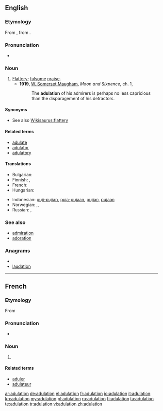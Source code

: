 ==English==

===Etymology===
From {{etyl|fr}} {{term|adulation|lang=fr}}, from {{etyl|la}} {{term|adulatio|adulātio|flattery}}.

===Pronunciation===
* {{a|UK}} {{IPA|/ˈædˌjʊu.leɪ.ʃən/}} {{SAMPA|/"{d%ju:.leI.S@n/}}
*: {{rhymes|eɪʃən}}

===Noun===
{{en-noun}}

# [[flattery|Flattery]]; [[fulsome]] [[praise]].
#* '''1919''', [[w:William Somerset Maugham|W. Somerset Maugham]], ''Moon and Sixpence'', ch. 1,
#*: The '''adulation''' of his admirers is perhaps no less capricious than the disparagement of his detractors.

====Synonyms====
* See also [[Wikisaurus:flattery]]

====Related terms====
* [[adulate]]
* [[adulator]]
* [[adulatory]]

====Translations====
{{trans-top|Flattery; fulsome praise}}
* Bulgarian: {{t|bg|ласкателство}}
* Finnish: {{t|fi|mielistely}},  {{t-|fi|imartelu}}
* French: {{t+|fr|adulation|f}}
* Hungarian: {{t+|hu|hízelgés}}
{{trans-mid}}
* Indonesian: [[puji|puji-pujian]], [[puja|puja-pujaan]], [[puji|pujian]], [[puja|pujaan]]
* Norwegian: {{t|no|grov}} {{t|no|smiger}},, {{t-|no|smisking|c}}
* Russian: {{t+|ru|лесть|f}}, {{t+|ru|подхалимство|n}}
{{trans-bottom}}

===See also===
* [[admiration]]
* [[adoration]]

===Anagrams===
* {{alphagram|aadilnotu}}
* [[laudation#English|laudation]]

----

==French==

===Etymology===
From {{etyl|la|fr}}

===Pronunciation===
* {{IPA|/a.dy.la.sjɔ̃/|lang=fr}}

===Noun===
{{fr-noun|f}}

# {{l|en|adulation}}

====Related terms====
* [[aduler]]
* [[adulateur]]

[[ar:adulation]]
[[de:adulation]]
[[el:adulation]]
[[fr:adulation]]
[[io:adulation]]
[[it:adulation]]
[[kn:adulation]]
[[my:adulation]]
[[pl:adulation]]
[[ru:adulation]]
[[fi:adulation]]
[[ta:adulation]]
[[te:adulation]]
[[tr:adulation]]
[[vi:adulation]]
[[zh:adulation]]